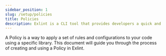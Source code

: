 ```yaml
---
sidebar_position: 1
slug: /setup/policies
title: Policies
description: Exlint is a CLI tool that provides developers a quick and efficient application of multiple coding rule policies in multiple projects
---
```



A Policy is a way to apply a set of rules and configurations to your code using a specific library.
This document will guide you through the process of creating and using a Policy in Exlint.

<!---
## Policy in a nutshell

1. In the [Exlint Dashboard](https://app.exlint.io), select the `Compliance` you want to add a new Policy to.
2. When creating a new Policy, select the open-source library you want to use for your Policy.
3. Apply the appropriate `configurations` for your Policy, following the library guidelines.
4. If the library has `rules` that can be applied, configure them as needed.
5. Run the Policy's Compliance to get results! ([Running a Compliance](/setup/compliances#running-a-compliance))

## Configuring a Policy

Configuring an Exlint Policy consists of 4 main parts:

-   [Global Policy configurations](#global-policy-configurations) - Configurations for the policy itself
-   [File list](#file-list) - The files that the policy should run on
-   [Ignore list](#ignore-list) - The files that the policy should ignore
-   [Rules](#rules) - Customizable rules for linting and scanning code under best practices

:::info
Not all libraries require all 4.
For example, Prettier has no `Rules`, and all configuration is `Global`.
:::

### Global Policy configurations

When configuring a global configuration, you have two options:
:::tip
Both options will produce the same result, it's just a matter of preference and ease of use.
:::

1.  `Code-based configuration`: This option allows you to input configuration using code, like you would on your IDE.
    You can set the configurations using the library's specific syntax and guidelines.

        :::caution
        When configuring using `Code-based`, policy `rules` must be included in the global configuration.
        :::

2.  `Selection (UI) based configuration`: This option allows you to set the configurations using a user interface.
    These selections will be translated into code-based configurations that can be applied to your policy.

    :::caution
    This feature is currently under maintanance and not available.
    :::

### File list

The `File list` section allows you to specify which files the policy should run on.
This is useful if you want to only apply the policy to specific files or directories in your codebase.

To configure the File list, you can only use a code-based configuration.
This can be done by including the file paths in File list the configuration file.

You can also use wildcards such as `/*` and `/*/*` to match multiple files or directories.

Here is an example of how to use wildcards to specify all .js files in the project's directory:

```yaml title:"Exlint File list"
src/**/*.{js,jsx}
```

### Ignore list

The Ignore List is a list of files or directories that you do not want the Exlint Policy to run on.
This can be useful if you have certain files or directories that are not relevant to the Policy, or if you have files or directories that are causing errors or false positives.

Similarly to configuring the `File list`, you can specify the files or directories you want to ignore using a code-based configuration.

Here are a few examples of how to use the Ignore List:

-   To ignore a specific file, you can enter the file path, for example: `src/data/secret.js`
-   To ignore all files and directories in a certain path, you can use wildcards, for example: `src/data/*` to ignore all files and directories inside the `src/data` directory.

:::note
Be careful when using wildcards, as they can cause unexpected results if not used correctly.
:::

### Rules

The `Rules` section of an Exlint Policy allows you to customize how your code is linted and scanned for best practices, using the specific open-source library guidelines.
There are two ways to configure Rules in a Policy:

-   `Code-based configuration`: you can configure Rules in the global `Policy configurations` section of your Policy.

    :::info
    This means that the `Rules` will be configured directly in the code, just like when configuring in your IDE.
    :::

-   `Selection-based configuration`: you can also configure Rules by selecting and configuring them in the `Rules` tab of your Policy.
    This allows you to select and configure Rules using a user-friendly interface.

    -   Quickly filter out rules and enable / disable using UI.
    -   Configure rules using the same `Seletcion-based` configuration format.

    :::caution
    This feature is currently under maintanance and not available.
    :::




